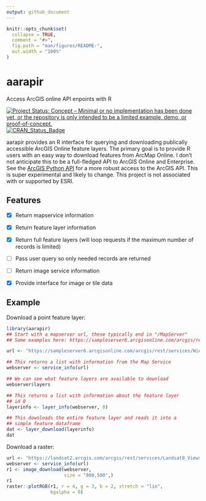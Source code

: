 ```yaml
---
output: github_document
---
```


<!-- README.md is generated from README.Rmd. Please edit that file -->

```r
knitr::opts_chunk$set(
  collapse = TRUE,
  comment = "#>",
  fig.path = "man/figures/README-",
  out.width = "100%"
)
```

# aarapir

Access ArcGIS online API enpoints with R

<!-- badges: start -->
[![Project Status: Concept – Minimal or no implementation has been done yet, or the repository is only intended to be a limited example, demo, or proof-of-concept.](https://www.repostatus.org/badges/latest/concept.svg)](https://www.repostatus.org/#concept)
[![CRAN_Status_Badge](https://www.r-pkg.org/badges/version/aarapir)](https://cran.r-project.org/package=aarapir)
<!-- badges: end -->

aarapir provides an R interface for querying and downloading publically accessible ArcGIS Online feature layers. The primary goal is to provide R users with an easy way to download features from ArcMap Online. I don't not anticipate this to be a full-fledged API to ArcGIS Online and Enterprise. See the [ArcGIS Python API](https://github.com/Esri/arcgis-python-api) for a more robust access to the ArcGIS API. This is super experimental and likely to change. This project is not associated with or supported by ESRI.

## Features

- [x] Return mapservice information

- [x] Return feature layer information

- [x] Return full feature layers (will loop requests if the maximum number of records is limited)

- [ ] Pass user query so only needed records are returned

- [ ] Return image service information

- [x] Provide interface for image or tile data

## Example


Download a point feature layer:

```r
library(aarapir)
## Start with a mapserver url, these typically end in "/MapServer"
## Some examples here: https://sampleserver6.arcgisonline.com/arcgis/rest/services

url <- "https://sampleserver6.arcgisonline.com/arcgis/rest/services/WindTurbines/MapServer"

## This returns a list with information from the Map Service
webserver <- service_info(url)

## We can see what feature layers are available to download
webserver$layers

## This returns a list with information about the feature layer
## id 0
layerinfo <- layer_info(webserver, 0)

## This downloads the entire feature layer and reads it into a
## simple feature dataframe
dat <- layer_download(layerinfo)
dat
```

Download a raster:

```r
url <- "https://landsat2.arcgis.com/arcgis/rest/services/Landsat8_Views/ImageServer"
webserver <- service_info(url)
r1 <- image_download(webserver,
                     size = "800,500",)
r1
raster::plotRGB(r1, r = 4, g = 3, b = 2, stretch = "lin",
                bgalpha = 0)
```

